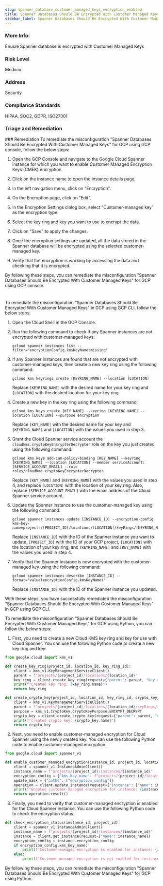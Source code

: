 ```yaml
---
slug: spanner_database_customer_managed_keys_encryption_enabled
title: Spanner Databases Should Be Encrypted With Customer Managed Keys
sidebar_label: Spanner Databases Should Be Encrypted With Customer Managed Keys
---
```


### More Info:

Enusre Spanner database is encrypted with Customer Managed Keys

### Risk Level

Medium

### Address

Security

### Compliance Standards

HIPAA, SOC2, GDPR, ISO27001

### Triage and Remediation
<Tabs>
<Tab title='Remediation'>
### Remediation

<AccordionGroup>
<Accordion title='Using Console' defaultOpen='true'>
To remediate the misconfiguration "Spanner Databases Should Be Encrypted With Customer Managed Keys" for GCP using GCP console, follow the below steps:

1. Open the GCP Console and navigate to the Google Cloud Spanner instance for which you want to enable Customer Managed Encryption Keys (CMEK) encryption.

2. Click on the instance name to open the instance details page.

3. In the left navigation menu, click on "Encryption".

4. On the Encryption page, click on "Edit".

5. In the Encryption Settings dialog box, select "Customer-managed key" as the encryption type.

6. Select the key ring and key you want to use to encrypt the data.

7. Click on "Save" to apply the changes.

8. Once the encryption settings are updated, all the data stored in the Spanner database will be encrypted using the selected customer-managed key.

9. Verify that the encryption is working by accessing the data and checking that it is encrypted.

By following these steps, you can remediate the misconfiguration "Spanner Databases Should Be Encrypted With Customer Managed Keys" for GCP using GCP console.

#
</Accordion>

<Accordion title='Using CLI'>
To remediate the misconfiguration "Spanner Databases Should Be Encrypted With Customer Managed Keys" in GCP using GCP CLI, follow the below steps:

1. Open the Cloud Shell in the GCP Console.
2. Run the following command to check if any Spanner instances are not encrypted with customer-managed keys:

   ```
   gcloud spanner instances list --filter="encryptionConfig.kmsKeyName:missing"
   ```

3. If any Spanner instances are found that are not encrypted with customer-managed keys, then create a new key ring using the following command:

   ```
   gcloud kms keyrings create [KEYRING_NAME] --location [LOCATION]
   ```

   Replace `[KEYRING_NAME]` with the desired name for your key ring and `[LOCATION]` with the desired location for your key ring.

4. Create a new key in the key ring using the following command:

   ```
   gcloud kms keys create [KEY_NAME] --keyring [KEYRING_NAME] --location [LOCATION] --purpose encryption
   ```

   Replace `[KEY_NAME]` with the desired name for your key and `[KEYRING_NAME]` and `[LOCATION]` with the values you used in step 3.

5. Grant the Cloud Spanner service account the `cloudkms.cryptoKeyEncrypterDecrypter` role on the key you just created using the following command:

   ```
   gcloud kms keys add-iam-policy-binding [KEY_NAME] --keyring [KEYRING_NAME] --location [LOCATION] --member serviceAccount:[SERVICE_ACCOUNT_EMAIL] --role roles/cloudkms.cryptoKeyEncrypterDecrypter
   ```

   Replace `[KEY_NAME]` and `[KEYRING_NAME]` with the values you used in step 4, and replace `[LOCATION]` with the location of your key ring. Also, replace `[SERVICE_ACCOUNT_EMAIL]` with the email address of the Cloud Spanner service account.

6. Update the Spanner instance to use the customer-managed key using the following command:

   ```
   gcloud spanner instances update [INSTANCE_ID] --encryption-config kms-key-name=projects/[PROJECT_ID]/locations/[LOCATION]/keyRings/[KEYRING_NAME]/cryptoKeys/[KEY_NAME]
   ```

   Replace `[INSTANCE_ID]` with the ID of the Spanner instance you want to update, `[PROJECT_ID]` with the ID of your GCP project, `[LOCATION]` with the location of your key ring, and `[KEYRING_NAME]` and `[KEY_NAME]` with the values you used in step 4.

7. Verify that the Spanner instance is now encrypted with the customer-managed key using the following command:

   ```
   gcloud spanner instances describe [INSTANCE_ID] --format="value(encryptionConfig.kmsKeyName)"
   ```

   Replace `[INSTANCE_ID]` with the ID of the Spanner instance you updated.

With these steps, you have successfully remediated the misconfiguration "Spanner Databases Should Be Encrypted With Customer Managed Keys" in GCP using GCP CLI.
</Accordion>

<Accordion title='Using Python'>
To remediate the misconfiguration "Spanner Databases Should Be Encrypted With Customer Managed Keys" for GCP using Python, you can follow the below steps:

1. First, you need to create a new Cloud KMS key ring and key for use with Cloud Spanner. You can use the following Python code to create a new key ring and key:

```python
from google.cloud import kms_v1

def create_key_ring(project_id, location_id, key_ring_id):
    client = kms_v1.KeyManagementServiceClient()
    parent = f"projects/{project_id}/locations/{location_id}"
    key_ring = client.create_key_ring(request={"parent": parent, "key_ring_id": key_ring_id})
    print(f"Created key ring: {key_ring.name}")
    return key_ring

def create_crypto_key(project_id, location_id, key_ring_id, crypto_key_id):
    client = kms_v1.KeyManagementServiceClient()
    parent = f"projects/{project_id}/locations/{location_id}/keyRings/{key_ring_id}"
    purpose = kms_v1.CryptoKey.CryptoKeyPurpose.ENCRYPT_DECRYPT
    crypto_key = client.create_crypto_key(request={"parent": parent, "crypto_key_id": crypto_key_id, "purpose": purpose})
    print(f"Created crypto key: {crypto_key.name}")
    return crypto_key
```

2. Next, you need to enable customer-managed encryption for Cloud Spanner using the newly created key. You can use the following Python code to enable customer-managed encryption:

```python
from google.cloud import spanner_v1

def enable_customer_managed_encryption(instance_id, project_id, location_id, key_ring_id, crypto_key_id):
    client = spanner_v1.InstanceAdminClient()
    instance_name = f"projects/{project_id}/instances/{instance_id}"
    encryption_config = {"kms_key_name": f"projects/{project_id}/locations/{location_id}/keyRings/{key_ring_id}/cryptoKeys/{crypto_key_id}"}
    update_mask = {"paths": ["encryption_config"]}
    operation = client.update_instance(request={"instance": {"name": instance_name, "encryption_config": encryption_config}, "update_mask": update_mask})
    print(f"Enabled customer-managed encryption for instance: {instance_id}")
    return operation.result()
```

3. Finally, you need to verify that customer-managed encryption is enabled for the Cloud Spanner instance. You can use the following Python code to check the encryption status:

```python
def check_encryption_status(instance_id, project_id):
    client = spanner_v1.InstanceAdminClient()
    instance_name = f"projects/{project_id}/instances/{instance_id}"
    instance = client.get_instance(request={"name": instance_name})
    encryption_config = instance.encryption_config
    if encryption_config.kms_key_name:
        print(f"Customer-managed encryption is enabled for instance: {instance_id}")
    else:
        print(f"Customer-managed encryption is not enabled for instance: {instance_id}")
```

By following these steps, you can remediate the misconfiguration "Spanner Databases Should Be Encrypted With Customer Managed Keys" for GCP using Python.
</Accordion>

</AccordionGroup>
</Tab>
</Tabs>

